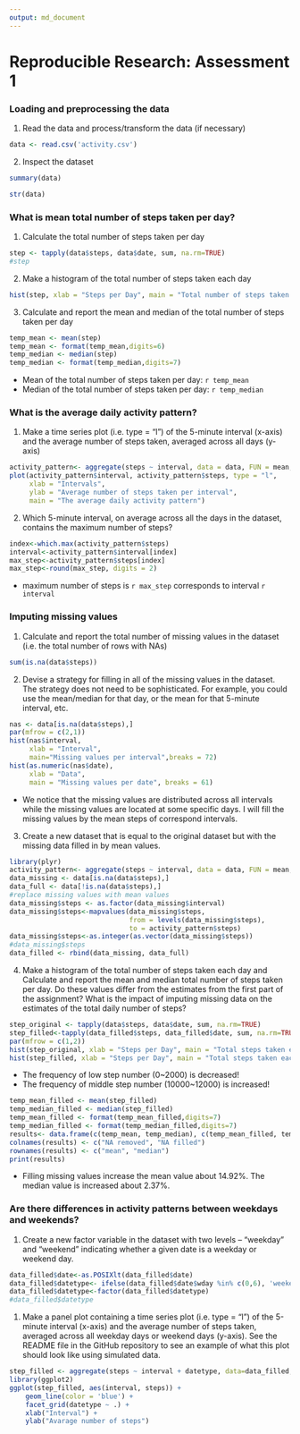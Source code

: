 ---
output: md_document
---

# Reproducible Research: Assessment 1

### Loading and preprocessing the data
1. Read the data and process/transform the data (if necessary)
```{r,echo = TRUE}
data <- read.csv('activity.csv')
```

2. Inspect the dataset
```{r,echo = TRUE}
summary(data)
```

```{r,echo = TRUE}
str(data)
```

### What is mean total number of steps taken per day?
1. Calculate the total number of steps taken per day
```{r,echo = TRUE}
step <- tapply(data$steps, data$date, sum, na.rm=TRUE)
#step
```

2. Make a histogram of the total number of steps taken each day
```{r,echo = TRUE,fig.height=6}
hist(step, xlab = "Steps per Day", main = "Total number of steps taken each day", breaks=20, col = "blue")
```

3. Calculate and report the mean and median of the total number of steps taken per day
```{r,echo = TRUE}
temp_mean <- mean(step)
temp_mean <- format(temp_mean,digits=6)
temp_median <- median(step)
temp_median <- format(temp_median,digits=7)
```
* Mean of the total number of steps taken per day: `r temp_mean`
* Median of the total number of steps taken per day:  `r temp_median`

### What is the average daily activity pattern?
1. Make a time series plot (i.e. type = "l") of the 5-minute interval (x-axis) and the average number of steps taken, averaged across all days (y-axis)
```{r,echo = TRUE,fig.height=6}
activity_pattern<- aggregate(steps ~ interval, data = data, FUN = mean, na.rm = TRUE)
plot(activity_pattern$interval, activity_pattern$steps, type = "l",
     xlab = "Intervals", 
     ylab = "Average number of steps taken per interval", 
     main = "The average daily activity pattern")
```

2. Which 5-minute interval, on average across all the days in the dataset, contains the maximum number of steps?
```{r,echo = TRUE}
index<-which.max(activity_pattern$steps)
interval<-activity_pattern$interval[index]
max_step<-activity_pattern$steps[index]
max_step<-round(max_step, digits = 2)
```
* maximum number of steps is `r max_step` corresponds to interval `r interval`

### Imputing missing values
1. Calculate and report the total number of missing values in the dataset (i.e. the total number of rows with NAs)
```{r,echo = TRUE}
sum(is.na(data$steps))
```

2. Devise a strategy for filling in all of the missing values in the dataset. The strategy does not need to be sophisticated. For example, you could use the mean/median for that day, or the mean for that 5-minute interval, etc.
```{r,echo = TRUE,fig.height=6}
nas <- data[is.na(data$steps),]
par(mfrow = c(2,1))
hist(nas$interval, 
     xlab = "Interval",
     main="Missing values per interval",breaks = 72)
hist(as.numeric(nas$date), 
     xlab = "Data",
     main = "Missing values per date", breaks = 61)
```

* We notice that the missing values are distributed across all intervals while the missing values are located at some specific days. I will fill the missing values by the mean steps of correspond intervals.

3. Create a new dataset that is equal to the original dataset but with the missing data filled in by mean values.
```{r,echo = TRUE}
library(plyr)
activity_pattern<- aggregate(steps ~ interval, data = data, FUN = mean, na.rm = TRUE)
data_missing <- data[is.na(data$steps),]
data_full <- data[!is.na(data$steps),]
#replace missing values with mean values
data_missing$steps <- as.factor(data_missing$interval)
data_missing$steps<-mapvalues(data_missing$steps,
                              from = levels(data_missing$steps), 
                              to = activity_pattern$steps)
data_missing$steps<-as.integer(as.vector(data_missing$steps))
#data_missing$steps
data_filled <- rbind(data_missing, data_full)
```

4. Make a histogram of the total number of steps taken each day and Calculate and report the mean and median total number of steps taken per day. Do these values differ from the estimates from the first part of the assignment? What is the impact of imputing missing data on the estimates of the total daily number of steps?

```{r,echo = TRUE,fig.height=6,fig.width=10}
step_original <- tapply(data$steps, data$date, sum, na.rm=TRUE)
step_filled<-tapply(data_filled$steps, data_filled$date, sum, na.rm=TRUE)
par(mfrow = c(1,2))
hist(step_original, xlab = "Steps per Day", main = "Total steps taken each day (original data)", breaks=10, col = "blue",ylim=c(0,25))
hist(step_filled, xlab = "Steps per Day", main = "Total steps taken each day (filled data)", breaks=10, col = "red",ylim=c(0,25))
```

* The frequency of low step number (0~2000) is decreased!
* The frequency of middle step number (10000~12000) is increased!

```{r,echo = TRUE}
temp_mean_filled <- mean(step_filled)
temp_median_filled <- median(step_filled)
temp_mean_filled <- format(temp_mean_filled,digits=7)
temp_median_filled <- format(temp_median_filled,digits=7)
results<- data.frame(c(temp_mean, temp_median), c(temp_mean_filled, temp_median_filled))
colnames(results) <- c("NA removed", "NA filled")
rownames(results) <- c("mean", "median")
print(results)
```
* Filling missing values increase the mean value about 14.92%. The median value is increased about 2.37%.

### Are there differences in activity patterns between weekdays and weekends?
1. Create a new factor variable in the dataset with two levels – “weekday” and “weekend” indicating whether a given date is a weekday or weekend day.
```{r,echo = TRUE}
data_filled$date<-as.POSIXlt(data_filled$date)
data_filled$datetype<- ifelse(data_filled$date$wday %in% c(0,6), 'weekend', 'weekday')
data_filled$datetype<-factor(data_filled$datetype)
#data_filled$datetype
```

1. Make a panel plot containing a time series plot (i.e. type = "l") of the 5-minute interval (x-axis) and the average number of steps taken, averaged across all weekday days or weekend days (y-axis). See the README file in the GitHub repository to see an example of what this plot should look like using simulated data.
```{r,fig.height=6}
step_filled <- aggregate(steps ~ interval + datetype, data=data_filled, mean)
library(ggplot2)
ggplot(step_filled, aes(interval, steps)) + 
    geom_line(color = 'blue') + 
    facet_grid(datetype ~ .) +
    xlab("Interval") + 
    ylab("Avarage number of steps")
```








